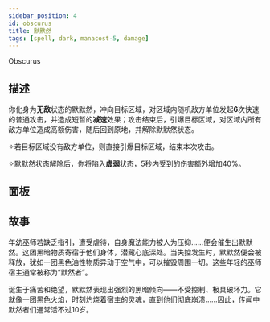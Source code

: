 ```yaml
---
sidebar_position: 4
id: obscurus
title: 默默然
tags: [spell, dark, manacost-5, damage]
---
```


Obscurus

<!--truncate-->



<CardBasics cardKey={id}/>


## 描述

你化身为**无敌**状态的默默然，冲向目标区域，对区域内随机敌方单位发起**6**次快速的普通攻击，并造成短暂的**减速**效果；攻击结束后，引爆目标区域，对区域内所有敌方单位造成高额伤害，随后回到原地，并解除默默然状态。

✧若目标区域没有敌方单位，则直接引爆目标区域，结束本次攻击。

✧默默然状态解除后，你将陷入**虚弱**状态，5秒内受到的伤害额外增加40%。


## 面板


<LevelComponent/>


<CardDynamicTable cardKey={id}/>


<CardComplexTable cardKey={id}/>





## 故事

年幼巫师若缺乏指引，遭受虐待，自身魔法能力被人为压抑……便会催生出默默然。这团黑暗物质寄宿于他们身体，潜藏心底深处。当失控发生时，默默然便会被释放，犹如一团黑色油性物质异动于空气中，可以摧毁周围一切。这些年轻的巫师宿主通常被称为“默然者”。

诞生于痛苦和绝望，默默然表现出强烈的黑暗倾向——不受控制、极具破坏力。它就像一团黑色火焰，时刻灼烧着宿主的灵魂，直到他们彻底崩溃……因此，传闻中默然者们通常活不过10岁。

